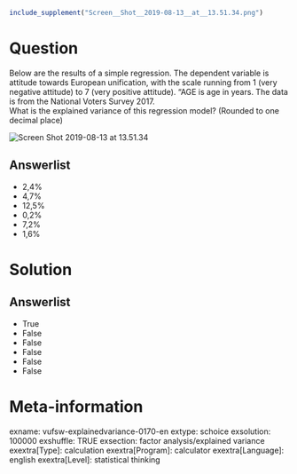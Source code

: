 ```r
include_supplement("Screen__Shot__2019-08-13__at__13.51.34.png")
```

Question
========
Below are the results of a simple regression. The dependent variable is
attitude towards European unification, with the scale running from 1
(very negative attitude) to 7 (very positive attitude). "AGE is age in
years. The data is from the National Voters Survey 2017.  
What is the explained variance of this regression model? (Rounded to one
decimal place)   
  
<img src="Screen__Shot__2019-08-13__at__13.51.34.png"
class="fr-fic fr-dii enlargeimage tvcss_2"
alt="Screen Shot 2019-08-13 at 13.51.34" />

Answerlist
----------
* 2,4%
* 4,7%
* 12,5%
* 0,2%
* 7,2%
* 1,6%

Solution
========










Answerlist
----------
* True
* False
* False
* False
* False
* False

Meta-information
================
exname: vufsw-explainedvariance-0170-en
extype: schoice
exsolution: 100000
exshuffle: TRUE
exsection: factor analysis/explained variance
exextra[Type]: calculation
exextra[Program]: calculator
exextra[Language]: english
exextra[Level]: statistical thinking

